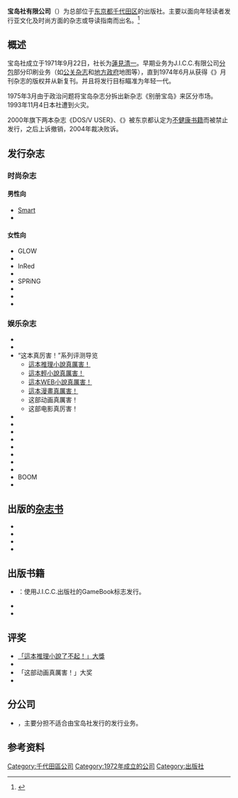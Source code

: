 {{Infobox_Company
|company_name  = 宝岛社
|company_name_en = Takarajimasha
| native_name = 株式会社宝島社
| native_name_lang = ja
|company_logo  = 
|image             = [[File:Takarajimasha_headquarters_2013-12-29.JPG|200px]]
|image_caption     = 宝岛社在[[東京都|東京都]]的总部大楼
|company_type  = [[股份有限公司|股份有限公司]]（[[株式会社|株式会社]]）
|market_information  = 
|company_slogan = 
|foundation    = 1971年9月22日
|location      = {{JAP}}<br/>[[東京都|東京都]][[千代田区|千代田区]]一番町25番地
|area_served   = 
|key_people    = 社長：[[蓮見清一|蓮見清一]]
|industry      =信息与通信产业
| revenue           = 
| operating_income  = 
| net_income        = 327億日圆
| assets            = 3億9千万日元
| equity            = 
| num_employees     = 189人（至2012年3月末）
|homepage      =http://tkj.jp/company/
}}
'''宝岛社有限公司'''（{{lang|ja|株式会社宝島社（たからじましゃ）}}）为总部位于[[东京都|东京都]][[千代田区|千代田区]]的出版社。主要以面向年轻读者发行亚文化及时尚方面的杂志或导读指南而出名。<ref name=tes>{{cite web | url=http://www.tes.co.uk/article.aspx?storycode=335617 | title=Manga mania grips schoolgirls | work=[[Times_Educational_Supplement|Times Educational Supplement]] | date=May 11, 2008 | author=Fitzpatrick, Michael | accessdate=July 19, 2014 | archive-url=https://web.archive.org/web/20140810151046/http://www.tes.co.uk/article.aspx?storycode=335617 | archive-date=2014-08-10 | dead-url=yes }}</ref>

==概述==
宝岛社成立于1971年9月22日，社长为[[蓮見清一|蓮見清一]]。早期业务为J.I.C.C.有限公司[[分包|分包]]部分印刷业务（如[[公关杂志|公关杂志]]和[[地方政府|地方政府]]地图等），直到1974年6月从{{tsl|ja|晶文社}}获得《{{tsl|ja|宝島_(雑誌)|宝岛 (杂志)|宝岛}}》月刊杂志的版权并从新复刊。并且将发行目标瞄准为年轻一代。

1975年3月由于政治问题将宝岛杂志分拆出新杂志《别册宝岛》来区分市场。1993年11月4日本社遭到火灾。

2000年旗下两本杂志《DOS/V USER》、《{{lang|ja|遊ぶWindows}}》被东京都认定为[[不健康书籍|不健康书籍]]而被禁止发行，之后上诉撤销，2004年裁决败诉。

==发行杂志==
===时尚杂志===
==== 男性向 ====
* [[Smart_(雜誌)|Smart]]<!-- ：面向20岁层面的男性时尚杂志。 -->
* {{tsl|ja|MEN'S ROSES}}<!-- ：面向10岁以上~20岁以下层面的男性杂志，2007年开始在「e-MOOK」每月3日发售。 -->
==== 女性向 ====
* GLOW
* {{lang|ja|リンネル}}
* InRed
* {{tsl|ja|Sweet_(雑誌)|Sweet_(杂志)|Sweet}}
* SPRiNG
* {{tsl|ja|Steady.|Steady.}}
* {{tsl|ja|Mini_(雑誌)|Mini_(杂志)|Mini}}
* {{tsl|ja|CUTiE|CUTiE}}
=== 娱乐杂志 ===
*{{tsl|ja|宝島 (雑誌)|宝岛 (杂志)|宝岛}}
*{{tsl|ja|MonoMax|MonoMax}}
* “这本真厉害！”系列评测导览
** [[這本推理小說真厲害！|這本推理小說真厲害！]]
** [[這本輕小說真厲害！|這本輕小說真厲害！]]
** [[這本WEB小說真厲害！|這本WEB小說真厲害！]]
** [[這本漫畫真厲害！|這本漫畫真厲害！]]
** 这部动画真厲害！
** 这部电影真厉害！
*{{lang|ja|田舎暮らしの本}}
*{{lang|ja|パチンコ/パチスロ}}
*{{tsl|ja|週刊少年宝島|周刊少年宝岛}}
*{{tsl|ja|CUTiE Comic|CUTiE Comic}}
*{{lang|ja|宝島30}}
*{{tsl|ja|ファミコン必勝本|红白机必胜手册}}
*{{lang|ja|ウルトラONE}}
*{{lang|ja|別冊宝島ブックレット}}
*BOOM
*{{lang|ja|バンドやろうぜ}}

==出版的[[雜誌書|杂志书]]==
*{{tsl|ja|別冊宝島|别册宝岛}}
*{{tsl|ja|別冊宝島Real|别册宝岛Real}}
*{{lang|ja|TJムック}}
*{{lang|ja|宝島ムック}}
==出版书籍==
* {{tsl|ja|アドベンチャーノベルス|冒险小说 (宝岛社)|冒险小说}}：使用J.I.C.C.出版社的GameBook标志发行。
* {{tsl|ja|VOW|VOW|VOW系列}}
* {{tsl|ja|宝島社文庫|宝岛社文库}}
==评奖==
* [[「這本推理小說了不起！」大獎|「這本推理小說了不起！」大獎]]
* {{tsl|ja|『このライトノベルがすごい!』大賞|「這本輕小說真厲害！」大奖}}
* 「这部动画真厲害！」大奖
*{{tsl|ja|日本ラブストーリー大賞|日本爱情故事大奖}}
==分公司==
*{{tsl|ja|洋泉社|洋泉社}}，主要分担不适合由宝岛社发行的发行业务。

==参考资料==
{{reflist}}

{{DEFAULTSORT:Takarajimasha}}
[[Category:千代田區公司|Category:千代田區公司]]
[[Category:1972年成立的公司|Category:1972年成立的公司]]
[[Category:出版社|Category:出版社]]